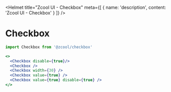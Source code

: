 
<Helmet
  title="Zcool UI - Checkbox"
  meta={[
    {
      name: 'description',
      content: 'Zcool UI - Checkbox'
    }
  ]}
/>

# Checkbox

```js
import Checkbox from '@zcool/checkbox'
```

```.jsx
<>
  <Checkbox disable={true}/>
  <Checkbox />
  <Checkbox width={30} />
  <Checkbox value={true} />
  <Checkbox value={true} disable={true} />
</>
```

